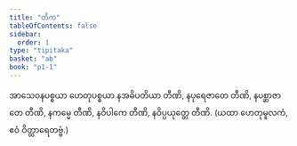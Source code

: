 ```yaml
---
title: "တိက"
tableOfContents: false
sidebar:
  order: 1
type: "tipitaka"
basket: "ab"
book: "p1-1"
---
```



<DynamicBreadcrumb />

<Paragraph number="307" book="p1-1">
အာသေဝနပစ္စယာ ဟေတုပစ္စယာ နအဓိပတိယာ တီဏိ, နပုရေဇာတေ တီဏိ, နပစ္ဆာဇာတေ တီဏိ, နကမ္မေ တီဏိ, နဝိပါကေ တီဏိ, နဝိပ္ပယုတ္တေ တီဏိ.

</Paragraph>

<Paragraph number="308" type="center" book="p1-1">
(ယထာ ဟေတုမူလကံ, ဧဝံ ဝိတ္ထာရေတဗ္ဗံ.)
</Paragraph>